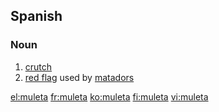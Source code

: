 ==Spanish==

===Noun===
{{es-noun-f}}

# [[crutch]]
# [[red flag]] used by [[matador]]s

[[el:muleta]]
[[fr:muleta]]
[[ko:muleta]]
[[fi:muleta]]
[[vi:muleta]]